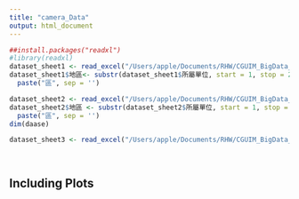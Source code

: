 ```yaml
---
title: "camera_Data"
output: html_document
---
```


```r
##install.packages("readxl")
#library(readxl)
dataset_sheet1 <- read_excel("/Users/apple/Documents/RHW/CGUIM_BigData_HW6-heymei/file/台北各分局的管核的監視器.xlsx", skip = 1, sheet = 1)[, 2:3]
dataset_sheet1$地區<- substr(dataset_sheet1$所屬單位, start = 1, stop = 2) %>%
  paste("區", sep = '')

dataset_sheet2 <- read_excel("/Users/apple/Documents/RHW/CGUIM_BigData_HW6-heymei/file/台北各分局的管核的監視器.xlsx", skip = 1, sheet = 2)[-98, 2:3]
dataset_sheet2$地區 <- substr(dataset_sheet2$所屬單位, start = 1, stop = 2) %>%
  paste("區", sep = '')
dim(daase)

dataset_sheet3 <- read_excel("/Users/apple/Documents/RHW/CGUIM_BigData_HW6-heymei/file/台北各分局的管核的監視器.xlsx", skip = 1, sheet = 3)[1:50, c(2,3,6)]



```


```r

```

## Including Plots



```r

```
